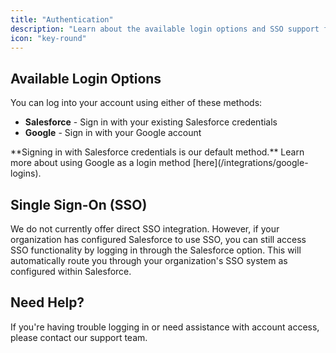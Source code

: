 ```yaml
---
title: "Authentication"
description: "Learn about the available login options and SSO support for your account."
icon: "key-round"
---
```


## Available Login Options

You can log into your account using either of these methods:

- **Salesforce** - Sign in with your existing Salesforce credentials
- **Google** - Sign in with your Google account

<Info>
  **Signing in with Salesforce credentials is our default method.** Learn more about using Google as a login method [here](/integrations/google-logins).
</Info>

## Single Sign-On (SSO)

We do not currently offer direct SSO integration. However, if your organization has configured Salesforce to use SSO, you can still access SSO functionality by logging in through the Salesforce option. This will automatically route you through your organization's SSO system as configured within Salesforce.

## Need Help?

If you're having trouble logging in or need assistance with account access, please contact our support team.